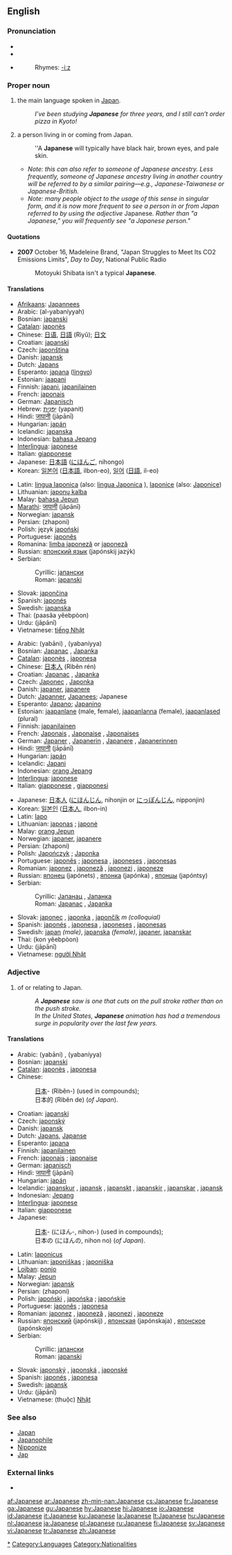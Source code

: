 {{interwiktionary|code=ja}}
{{see|:Category:Japanese language}}
==English==
{{wikipedia}}

===Pronunciation===
* {{IPA|/ˌʤæpəˈniːz/}}
* {{SAMPA|/%dZ{p@"ni:z/}}
* {{audio|en-us-Japanese.ogg|Audio (US)}}
*: Rhymes: [[Rhymes:English:-iːz|-iːz]]

===Proper noun===
{{en-proper noun}}

# {{uncountable}} the main language spoken in [[Japan]].
#: ''I’ve been studying '''Japanese''' for three years, and I still can’t order pizza in Kyoto!''
# {{countable}} a person living in or coming from Japan.
#: ''A '''Japanese''' will typically have black hair, brown eyes, and pale skin.
#* ''Note: this can also refer to someone of Japanese ancestry. Less frequently, someone of Japanese ancestry living in another country will be referred to by a similar pairing—e.g., Japanese-Taiwanese or Japanese-British.''
#* ''Note: many people object to the usage of this sense in singular form, and it is now more frequent to see a person in or from Japan referred to by using the adjective'' Japanese''. Rather than "a Japanese," you will frequently see "a Japanese person."''

====Quotations====
* '''2007''' October 16, Madeleine Brand, "Japan Struggles to Meet Its CO2 Emissions Limits", ''Day to Day'', National Public Radio
*: Motoyuki Shibata isn't a typical '''Japanese'''.

====Translations====
{{trans-top|the Japanese language}}
* [[Afrikaans]]: [[Japannees]]
* Arabic: {{ARchar|[[اليابانية]]}} (al-yabaníyyah) {{f}}
* Bosnian: [[japanski#Bosnian|japanski]] {{m}}
* [[Catalan]]: [[japonès]]
* Chinese: [[日语]], [[日語]] (Rìyǔ); [[日文]]
* Croatian: [[japanski#Croatian|japanski]] {{m}}
* Czech: [[japonština]] {{f}}
* Danish: [[japansk]]
* Dutch: [[Japans]]
* Esperanto: [[japana]] ([[lingvo]])
* Estonian: [[jaapani]]
* Finnish: [[japani]], [[japanilainen]]
* French: [[japonais]] {{m}}
* German: [[Japanisch]] {{n}}
* Hebrew: [[יפנית|יָפָּנִית]] (yapanit)
* Hindi: [[जापानी]] (jāpānī)
* Hungarian: [[japán]]
* Icelandic: [[japanska]] {{f}}
* Indonesian: [[bahasa Jepang]]
* [[Interlingua]]: [[japonese]]
* Italian: [[giapponese]] {{m}}
* Japanese: [[日本語#Japanese|日本語]] ([[にほんご]], nihongo)
* Korean: [[일본어]] ([[日本語]], ilbon-eo), [[일어]] ([[日語]], il-eo)
{{trans-mid}}
* Latin: [[lingua Iaponica]] {{f}} (also: [[lingua Japonica]] {{f}}), [[Iaponice]] (also: [[Japonice]])
* Lithuanian: [[japonų kalba]] {{f}}
* Malay: [[bahasa Jepun]]
* [[Marathi]]: [[जापानी]] (jāpānī)
* Norwegian: [[japansk]]
* Persian: {{FAchar|[[ژاپنی]]}} (zhaponi)
* Polish: język [[japoński]]
* Portuguese: [[japonês]] {{m}}
* Romanina: [[limba japoneză]] or [[japoneză]] {{f}}
* Russian: [[японский|японский язык]] (japónskij jazýk) {{m}}
* Serbian:
*: Cyrillic: [[јапански#Serbian|јапански]] {{m}}
*: Roman: [[japanski#Serbian|japanski]] {{m}}
* Slovak: [[japončina]] {{f}}
* Spanish: [[japonés]] {{m}}
* Swedish: [[japanska]]
* Thai: {{THchar|[[ภาษาญี่ปุ่น]]}} (paasăa yêebpòon)
* Urdu: {{URchar|[[جاپانی]]}} (jāpānī)
* Vietnamese: [[tiếng Nhật]]
{{trans-bottom}}

{{trans-top|a person of Japan}}
* Arabic: {{ARchar|[[ياباني]]}} (yabāni) {{m}}, {{ARchar|[[يابانية]]}} (yabaníyya) {{f}}
* Bosnian: [[Japanac]] {{m}}, [[Japanka]] {{f}}
* [[Catalan]]: [[japonès]] {{m}}, [[japonesa]] {{f}}
* Chinese: [[日本人]] (Rìběn rén)
* Croatian: [[Japanac]] {{m}}, [[Japanka]] {{f}}
* Czech: [[Japonec]] {{m}}, [[Japonka]] {{f}}
* Danish: [[japaner]], [[japanere]] {{p}}
* Dutch: [[Japanner]], [[Japanees]]; Japanese
* Esperanto: [[Japano]]; [[Japanino]]
* Estonian: [[jaapanlane]] (male, female), [[jaapanlanna]] (female), [[jaapanlased]] (plural)
* Finnish: [[japanilainen]]
* French: [[Japonais]] {{m}}, [[Japonaise]] {{f}}, [[Japonaises]] {{f|p}}
* German: [[Japaner]] {{m}}, [[Japanerin]] {{f}}, [[Japanere]] {{p}}, [[Japanerinnen]] {{f|p}}
* Hindi: [[जापानी]] (jāpānī)
* Hungarian: [[japán]]
* Icelandic: [[Japani]] {{m}}
* Indonesian: [[orang Jepang]]
* [[Interlingua]]: [[japonese]]
* Italian: [[giapponese]] {{m|f}}, [[giapponesi]] {{m|f}} {{p}}
{{trans-mid}}
* Japanese: [[日本人#Japanese|日本人]] ([[にほんじん]], nihonjin or [[にっぽんじん]], nipponjin)
* Korean: [[일본인]] ([[日本人]], ilbon-in)
* Latin: [[Iapo]] {{c}}
* Lithuanian: [[japonas]] {{m}}; [[japonė]] {{f}}
* Malay: [[orang Jepun]]
* Norwegian: [[japaner]], [[japanere]]
* Persian: {{FAchar|[[ژاپنی]]}} (zhaponi)
* Polish: [[Japończyk]] {{m}}; [[Japonka]] {{f}}
* Portuguese: [[japonês]] {{m}}; [[japonesa]] {{f}}, [[japoneses]] {{p}}, [[japonesas]] {{f|p}}
* Romanian: [[japonez]] {{m}}, [[japoneză]] {{f}}, [[japonezi]] {{p}}, [[japoneze]] {{f|p}}
* Russian: [[японец]] (japónets) {{m}}, [[японка]] (japónka) {{f}}, [[японцы]] (japóntsy) {{p}}
* Serbian:
*: Cyrillic: [[Јапанац#Serbian|Јапанац]] {{m}}, [[Јапанка#Serbian|Јапанка]] {{f}}
*: Roman: [[Japanac#Serbian|Japanac]] {{m}}, [[Japanka#Serbian|Japanka]] {{f}}
* Slovak: [[japonec]] {{m}}, [[japonka]] {{f}}, [[japončík]] ''m (colloquial)''
* Spanish: [[japonés]] {{m}}, [[japonesa]] {{f}}, [[japoneses]] {{p}}, [[japonesas]] {{f|p}}
* Swedish: [[japan]] ''(male)'', [[japanska]] ''(female)'', [[japaner]], [[japanskar]] {{p}}
* Thai: {{THchar|[[คนญี่ปุ่น]]}} (kon yêebpòon)
* Urdu: {{URchar|[[جاپانی]]}} (jāpānī)
* Vietnamese: [[người Nhật]]
{{trans-bottom}}

===Adjective===
{{en-adj-more}}

# of or relating to Japan.
#: ''A '''Japanese''' saw is one that cuts on the pull stroke rather than on the push stroke.''
#: ''In the United States, '''Japanese''' animation has had a tremendous surge in popularity over the last few years.''

====Translations====
{{trans-top|of or relating to Japan}}
* Arabic: {{ARchar|[[ياباني]]}} (yabāni) {{m}}, {{ARchar|[[يابانية]]}} (yabaníyya) {{f}}
* Bosnian: [[japanski#Bosnian|japanski]] {{m}}
* [[Catalan]]: [[japonès]] {{m}}, [[japonesa]] {{f}}
* Chinese:
*: [[日本]]- (Rìběn-) (used in compounds);
*: 日本的 (Rìběn de) (''of Japan'').
* Croatian: [[japanski#Croatian|japanski]] {{m}}
* Czech: [[japonský]] {{m}}
* Danish: [[japansk]]
* Dutch: [[Japans]], [[Japanse]]
* Esperanto: [[japana]]
* Finnish: [[japanilainen]]
* French: [[japonais]] {{m}}; [[japonaise]] {{f}}
* German: [[japanisch]]
* Hindi: [[जापानी]] (jāpānī)
* Hungarian: [[japán]]
* Icelandic: [[japanskur]] {{m}}, [[japansk]] {{f}}, [[japanskt]] {{n}}, [[japanskir]] {{m|p}},  [[japanskar]] {{f|p}}, [[japansk]] {{n|p}}
* Indonesian: [[Jepang]]
* [[Interlingua]]: [[japonese]]
* Italian: [[giapponese]]
* Japanese:
*: [[日本]]- (にほん-, nihon-) (used in compounds);
*: 日本の (にほんの, nihon no) (''of Japan'').
{{trans-mid}}
* Latin: [[Iaponicus]]
* Lithuanian: [[japoniškas]] {{m}}; [[japoniška]] {{f}}
* [[Lojban]]: [[ponjo]]
* Malay: [[Jepun]]
* Norwegian: [[japansk]]
* Persian: {{FAchar|[[ژاپنی]]}} (zhaponi)
* Polish: [[japoński]] {{m}}, [[japońska]] {{f}}; [[japońskie]] {{n|p}}
* Portuguese: [[japonês]] {{m}}; [[japonesa]] {{f}}
* Romanian: [[japonez]] {{m}}, [[japoneză]] {{f}}, [[japonezi]] {{m|p}}, [[japoneze]] {{f|p}}
* Russian: [[японский]] (japónskij) {{m}}, [[японская]] (japónskaja) {{f}}, [[японское]] (japónskoje) {{n}}
* Serbian:
*: Cyrillic: [[јапански#Serbian|јапански]] {{m}}
*: Roman: [[japanski#Serbian|japanski]] {{m}}
* Slovak: [[japonský]] {{m}}, [[japonská]] {{f}}, [[japonské]] {{n}}
* Spanish: [[japonés]] {{m}}, [[japonesa]] {{f}}
* Swedish: [[japansk]]
* Urdu: {{URchar|[[جاپانی]]}} (jāpānī)
* Vietnamese: (thuộc) [[Nhật]]
{{trans-bottom}}

===See also===
* [[Japan]]
* [[Japanophile]]
* [[Nipponize]]
* [[Jap]]

===External links===
* {{ethnologue|code=jpn}}

[[Category:Japan|*]]
[[Category:Languages]]
[[Category:Nationalities]]

[[af:Japanese]]
[[ar:Japanese]]
[[zh-min-nan:Japanese]]
[[cs:Japanese]]
[[fr:Japanese]]
[[ga:Japanese]]
[[gu:Japanese]]
[[hy:Japanese]]
[[hi:Japanese]]
[[io:Japanese]]
[[id:Japanese]]
[[it:Japanese]]
[[ku:Japanese]]
[[la:Japanese]]
[[lt:Japanese]]
[[hu:Japanese]]
[[nl:Japanese]]
[[ja:Japanese]]
[[pl:Japanese]]
[[ru:Japanese]]
[[fi:Japanese]]
[[sv:Japanese]]
[[vi:Japanese]]
[[tr:Japanese]]
[[zh:Japanese]]